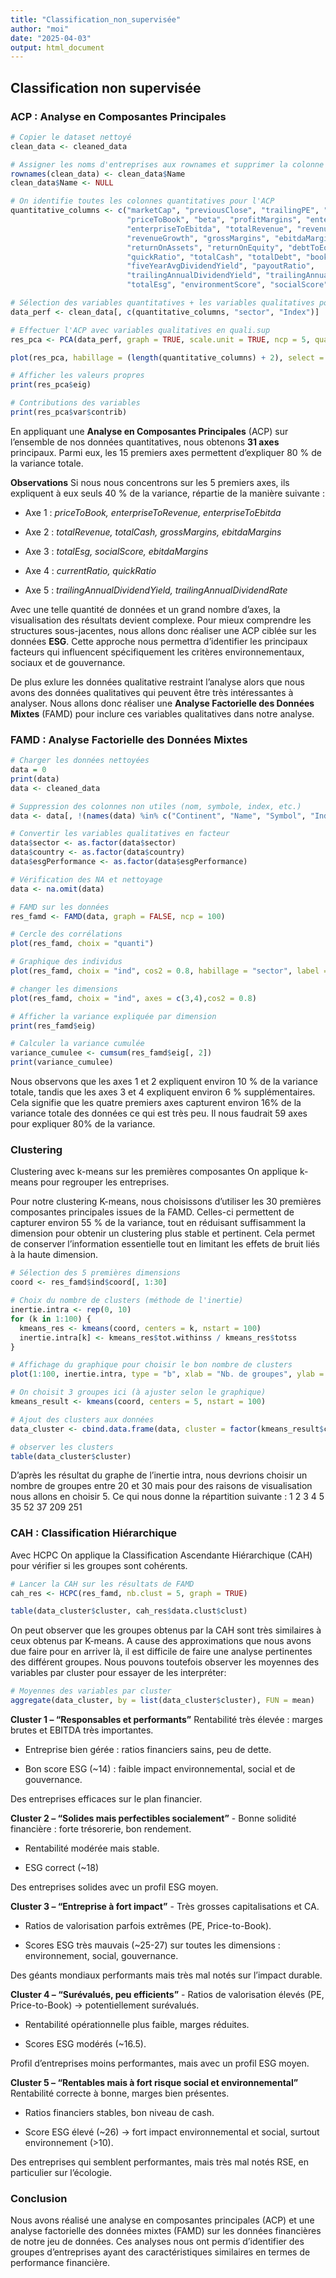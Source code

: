 ```yaml
---
title: "Classification_non_supervisée"
author: "moi"
date: "2025-04-03"
output: html_document
---
```

## Classification non supervisée

### ACP : Analyse en Composantes Principales

```r

# Copier le dataset nettoyé
clean_data <- cleaned_data

# Assigner les noms d'entreprises aux rownames et supprimer la colonne Name
rownames(clean_data) <- clean_data$Name
clean_data$Name <- NULL

# On identifie toutes les colonnes quantitatives pour l'ACP
quantitative_columns <- c("marketCap", "previousClose", "trailingPE", "forwardPE", 
                          "priceToBook", "beta", "profitMargins", "enterpriseToRevenue", 
                          "enterpriseToEbitda", "totalRevenue", "revenuePerShare", 
                          "revenueGrowth", "grossMargins", "ebitdaMargins", "operatingMargins", 
                          "returnOnAssets", "returnOnEquity", "debtToEquity", "currentRatio", 
                          "quickRatio", "totalCash", "totalDebt", "bookValue", 
                          "fiveYearAvgDividendYield", "payoutRatio", 
                          "trailingAnnualDividendYield", "trailingAnnualDividendRate", 
                          "totalEsg", "environmentScore", "socialScore", "governanceScore")

# Sélection des variables quantitatives + les variables qualitatives pour habillage
data_perf <- clean_data[, c(quantitative_columns, "sector", "Index")]

# Effectuer l'ACP avec variables qualitatives en quali.sup
res_pca <- PCA(data_perf, graph = TRUE, scale.unit = TRUE, ncp = 5, quali.sup = c((length(quantitative_columns) + 1), (length(quantitative_columns) + 2)))

plot(res_pca, habillage = (length(quantitative_columns) + 2), select = "cos2 0.8", choix = "ind")

```

```r
# Afficher les valeurs propres
print(res_pca$eig)

# Contributions des variables
print(res_pca$var$contrib)
```


En appliquant une **Analyse en Composantes Principales** (ACP) sur l’ensemble de nos données quantitatives, nous obtenons **31 axes** principaux. Parmi eux, les 15 premiers axes permettent d'expliquer 80 % de la variance totale.

**Observations**
Si nous nous concentrons sur les 5 premiers axes, ils expliquent à eux seuls 40 % de la variance, répartie de la manière suivante :

- Axe 1 : *priceToBook, enterpriseToRevenue, enterpriseToEbitda*

- Axe 2 : *totalRevenue, totalCash, grossMargins, ebitdaMargins*

- Axe 3 : *totalEsg, socialScore, ebitdaMargins*

- Axe 4 : *currentRatio, quickRatio*

- Axe 5 : *trailingAnnualDividendYield, trailingAnnualDividendRate*


Avec une telle quantité de données et un grand nombre d’axes, la visualisation des résultats devient complexe. Pour mieux comprendre les structures sous-jacentes, nous allons donc réaliser une ACP ciblée sur les données **ESG**. Cette approche nous permettra d'identifier les principaux facteurs qui influencent spécifiquement les critères environnementaux, sociaux et de gouvernance.

De plus exlure les données qualitative restraint l'analyse alors que nous avons des données qualitatives qui peuvent être très intéressantes à analyser. Nous allons donc réaliser une **Analyse Factorielle des Données Mixtes** (FAMD) pour inclure ces variables qualitatives dans notre analyse.

### FAMD : Analyse Factorielle des Données Mixtes

```r
# Charger les données nettoyées
data = 0
print(data)
data <- cleaned_data

# Suppression des colonnes non utiles (nom, symbole, index, etc.)
data <- data[, !(names(data) %in% c("Continent", "Name", "Symbol", "Index"))]

# Convertir les variables qualitatives en facteur
data$sector <- as.factor(data$sector)
data$country <- as.factor(data$country)
data$esgPerformance <- as.factor(data$esgPerformance)

# Vérification des NA et nettoyage
data <- na.omit(data)
```

```r
# FAMD sur les données
res_famd <- FAMD(data, graph = FALSE, ncp = 100)
```

```r
# Cercle des corrélations
plot(res_famd, choix = "quanti")

# Graphique des individus
plot(res_famd, choix = "ind", cos2 = 0.8, habillage = "sector", label = "none", axes = c(1, 2), title = "FAMD - Graphique des individus")

# changer les dimensions
plot(res_famd, choix = "ind", axes = c(3,4),cos2 = 0.8)
```
```r
# Afficher la variance expliquée par dimension
print(res_famd$eig)

# Calculer la variance cumulée
variance_cumulee <- cumsum(res_famd$eig[, 2])
print(variance_cumulee)

```

Nous observons que les axes 1 et 2 expliquent environ 10 % de la variance totale, tandis que les axes 3 et 4 expliquent environ 6 % supplémentaires. Cela signifie que les quatre premiers axes capturent environ 16% de la variance totale des données ce qui est très peu. Il nous faudrait 59 axes pour expliquer 80% de la variance.

### Clustering

Clustering avec k-means sur les premières composantes On applique k-means pour regrouper les entreprises. 

Pour notre clustering K-means, nous choisissons d’utiliser les 30 premières composantes principales issues de la FAMD.
Celles-ci permettent de capturer environ 55 % de la variance, tout en réduisant suffisamment la dimension pour obtenir un clustering plus stable et pertinent.
Cela permet de conserver l'information essentielle tout en limitant les effets de bruit liés à la haute dimension.

```r
# Sélection des 5 premières dimensions
coord <- res_famd$ind$coord[, 1:30]

# Choix du nombre de clusters (méthode de l'inertie)
inertie.intra <- rep(0, 10)
for (k in 1:100) {
  kmeans_res <- kmeans(coord, centers = k, nstart = 100)
  inertie.intra[k] <- kmeans_res$tot.withinss / kmeans_res$totss
}

# Affichage du graphique pour choisir le bon nombre de clusters
plot(1:100, inertie.intra, type = "b", xlab = "Nb. de groupes", ylab = "% inertie intra")

# On choisit 3 groupes ici (à ajuster selon le graphique)
kmeans_result <- kmeans(coord, centers = 5, nstart = 100)

# Ajout des clusters aux données
data_cluster <- cbind.data.frame(data, cluster = factor(kmeans_result$cluster))

# observer les clusters
table(data_cluster$cluster)


```

D'après les résultat du graphe de l'inertie intra, nous devrions choisir un nombre de groupes entre 20 et 30 mais pour des raisons de visualisation nous allons en choisir 5. Ce qui nous donne la répartition suivante :
  1   2   3   4   5 
 35  52  37 209 251 
 

### CAH : Classification Hiérarchique

Avec HCPC On applique la Classification Ascendante Hiérarchique (CAH) pour vérifier si les groupes sont cohérents.

```r
# Lancer la CAH sur les résultats de FAMD
cah_res <- HCPC(res_famd, nb.clust = 5, graph = TRUE)
```

```r
table(data_cluster$cluster, cah_res$data.clust$clust)

```

On peut observer que les groupes obtenus par la CAH sont très similaires à ceux obtenus par K-means. A cause des approximations que nous avons due faire pour en arriver là, il est difficile de faire une analyse pertinentes des différent groupes.
Nous pouvons toutefois observer les moyennes des variables par cluster pour essayer de les interpréter:

```r
# Moyennes des variables par cluster
aggregate(data_cluster, by = list(data_cluster$cluster), FUN = mean)


```
**Cluster 1 – “Responsables et performants”**
Rentabilité très élevée : marges brutes et EBITDA très importantes.

- Entreprise bien gérée : ratios financiers sains, peu de dette.

- Bon score ESG (~14) : faible impact environnemental, social et de gouvernance.

Des entreprises efficaces sur le plan financier.

**Cluster 2 – “Solides mais perfectibles socialement”**
- Bonne solidité financière : forte trésorerie, bon rendement.

- Rentabilité modérée mais stable.

- ESG correct (~18)

Des entreprises solides avec un profil ESG moyen.

**Cluster 3 – “Entreprise à fort impact”**
- Très grosses capitalisations et CA.

- Ratios de valorisation parfois extrêmes (PE, Price-to-Book).

- Scores ESG très mauvais (~25-27) sur toutes les dimensions : environnement, social, gouvernance.

Des géants mondiaux performants mais très mal notés sur l’impact durable.

**Cluster 4 – “Surévalués, peu efficients”**
- Ratios de valorisation élevés (PE, Price-to-Book) → potentiellement surévalués.

- Rentabilité opérationnelle plus faible, marges réduites.

- Scores ESG modérés (~16.5).

Profil d’entreprises moins performantes, mais avec un profil ESG moyen.

**Cluster 5 – “Rentables mais à fort risque social et environnemental”**
Rentabilité correcte à bonne, marges bien présentes.

- Ratios financiers stables, bon niveau de cash.

- Score ESG élevé (~26) → fort impact environnemental et social, surtout environnement (>10).

Des entreprises qui semblent performantes, mais très mal notés RSE, en particulier sur l'écologie.

### Conclusion
Nous avons réalisé une analyse en composantes principales (ACP) et une analyse factorielle des données mixtes (FAMD) sur les données financières de notre jeu de données. Ces analyses nous ont permis d'identifier des groupes d'entreprises ayant des caractéristiques similaires en termes de performance financière.

